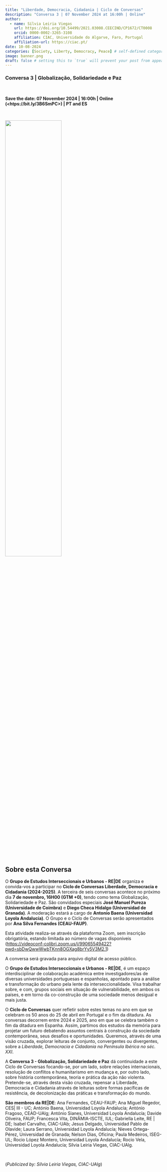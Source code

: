 ```yaml
---
title: "Liberdade, Democracia, Cidadania | Ciclo de Conversas"
description: "Conversa 3 | 07 November 2024 at 16:00h | Online"
author:
  - name: Sílvia Leiria Viegas 
    url: https://doi.org/10.54499/2021.03008.CEECIND/CP1672/CT0008
    orcid: 0000-0002-3265-3108
    affiliation: CIAC, Universidade do Algarve, Faro, Portugal
    affiliation-url: https://ciac.pt/
date: 10-08-2024
categories: [Society, Liberty, Democracy, Peace] # self-defined categories
image: banner.png
draft: false # setting this to `true` will prevent your post from appearing on your listing page until you're ready!
---
```


### Conversa 3 | Globalização, Solidariedade e Paz

<br>

**Save the date: 07 November 2024 | 16:00h | Online (<htps://bit.ly/3B6SmPC>) | PT and ES**

<br>

![](conversa3.png){fig-align="center" width=60%}

<br>

## Sobre esta Conversa

O **Grupo de Estudos Interseccionais e Urbanos - RE|DE** organiza e convida-vos a participar no **Ciclo de Conversas Liberdade, Democracia e Cidadania (2024-2025)**. A terceira de seis conversas acontece no próximo dia **7 de novembro, 16H00 (GTM +0)**, tendo como tema Globalização, Solidariedade e Paz. São convidados especiais **José Manuel Pureza (Universidade de Coimbra)** e **Diego Checa Hidalgo (Universidad de Granada)**. A moderação estará a cargo de **Antonio Baena (Universidad Loyola Andalucía)**. O Grupo e o Ciclo de Conversas serão apresentados por **Ana Silva Fernandes (CEAU-FAUP)**.

Esta atividade realiza-se através da plataforma Zoom, sem inscrição obrigatória, estando limitada ao número de vagas disponíveis (<https://videoconf-colibri.zoom.us/j/99065549422?pwd=sbDwQwwWwbTKnn8OGXag8brYy5V3M2.1>)

A conversa será gravada para arquivo digital de acesso público.

O **Grupo de Estudos Interseccionais e Urbanos - RE|DE**, é um espaço interdisciplinar de colaboração académica entre investigadores/as de diversas universidades portuguesas e espanholas, apontado para a análise e transformação do urbano pela lente da interseccionalidade. Visa trabalhar sobre, e com, grupos sociais em situação de vulnerabilidade, em ambos os países, e em torno da co-construção de uma sociedade menos desigual e mais justa.

O **Ciclo de Conversas** quer refletir sobre estes temas no ano em que se celebram os 50 anos do 25 de abril em Portugal e o fim da ditadura. As conversas decorrem entre 2024 e 2025, ano em que se celebra também o fim da ditadura em Espanha. Assim, partimos dos estudos da memória para projetar um futuro debatendo assuntos centrais à construção da sociedade contemporânea, seus desafios e oportunidades. Queremos, através de uma visão cruzada, explorar leituras de conjunto, convergentes ou divergentes, sobre a *Liberdade, Democracia e Cidadania na Península Ibérica no séc. XXI*.

A **Conversa 3 - Globalização, Solidariedade e Paz** dá continuidade a este Ciclo de Conversas focando-se, por um lado, sobre relações internacionais, resolução de conflitos e humanitarismo em mudança e, por outro lado, sobre história contemporânea, teoria e prática da ação não violenta. Pretende-se, através desta visão cruzada, repensar a Liberdade, Democracia e Cidadania através de leituras sobre formas pacíficas de resistência, de decolonização das práticas e transformação do mundo.

**São membros da RE|DE**: Ana Fernandes, CEAU-FAUP; Ana Miguel Regedor, CES| III - UC; António Baena, Universidad Loyola Andalucía; António Fragoso, CEAD-UAlg; António Sianes, Universidad Loyola Andalucía; Davide Oliveira, FAUP; Francesca Vita, DINÂMIA-ISCTE, IUL; Gabriella Leite, RE | DE; Isabel Carvalho, CIAC-UAb; Jesus Delgado, Universidad Pablo de Olavide; Laura Serrano, Universidad Loyola Andalucía; Nieves Ortega-Pérez, Universidad de Granada; Nelson Dias, Oficina; Paula Medeiros, ISEG-UL; Rocio López Montero, Universidad Loyola Andalucía; Rocio Vela, Universidad Loyola Andalucía; Sílvia Leiria Viegas, CIAC-UAlg.

<br>

(*Publicized by: Sílvia Leiria Viegas, CIAC-UAlg*)


